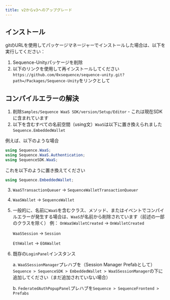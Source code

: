 ```yaml
---
title: v2からv3へのアップグレード
---
```


## インストール

gitのURLを使用してパッケージマネージャーでインストールした場合は、以下を実行してください：

1. Sequence-Unityパッケージを削除
2. 以下のリンクを使用して再インストールしてください`https://github.com/0xsequence/sequence-unity.git?path=/Packages/Sequence-Unity`をリンクとして

## コンパイルエラーの解決

1. 削除`Samples/Sequence WaaS SDK/version/Setup/Editor` - これは現在SDKに含まれています
2. 以下を含むすべての名前空間（using文）`WaaS`は以下に置き換えられました`Sequence.EmbeddedWallet`

例えば、以下のような場合

```csharp
using Sequence.WaaS;
using Sequence.WaaS.Authentication;
using SequenceSDK.WaaS;
```

これを以下のように置き換えてください

```csharp
using Sequence.EmbeddedWallet;
```

3. `WaaSTransactionQueuer` -> `SequenceWalletTransactionQueuer`
4. `WaaSWallet` -> `SequenceWallet`
5. 一般的に、名前に`WaaS`を含むクラス、メソッド、またはイベントでコンパイルエラーが発生する場合は、`WaaS`が名前から削除されています（前述の一部のクラスを除く）
   例：
   `OnWaaSWalletCreated` -> `OnWalletCreated`

   `WaaSSession` -> `Session`

   `EthWallet` -> `EOAWallet`
6. 既存の`LoginPanel`インスタンス

   a. `WaaSSessionManager`プレハブを（Session Manager Prefabとして）`Sequence > SequenceSDK > EmbeddedWallet > WaaSSessionManager`の下に追加してください（まだ追加されていない場合）

   b. `FederatedAuthPopupPanel`プレハブを`Sequence > SequenceFrontend > Prefabs`

